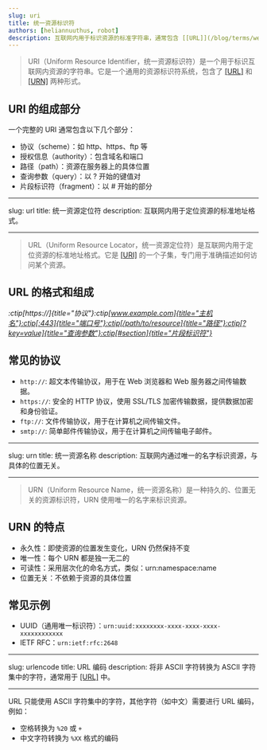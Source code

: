 ```yaml
---
slug: uri
title: 统一资源标识符
authors: [heliannuuthus, robot]
description: 互联网内用于标识资源的标准字符串，通常包含 [[URL]](/blog/terms/web#url) 和 [[URN]](/blog/terms/web#urn) 两种形式
---
```


> URI（Uniform Resource Identifier，统一资源标识符）是一个用于标识互联网内资源的字符串。它是一个通用的资源标识符系统，包含了 [[URL]](/blog/terms/web#url) 和 [[URN]](/blog/terms/web#urn) 两种形式。

## URI 的组成部分

一个完整的 URI 通常包含以下几个部分：

- 协议（scheme）：如 http、https、ftp 等
- 授权信息（authority）：包含域名和端口
- 路径（path）：资源在服务器上的具体位置
- 查询参数（query）：以 ? 开始的键值对
- 片段标识符（fragment）：以 # 开始的部分

---

slug: url
title: 统一资源定位符
description: 互联网内用于定位资源的标准地址格式。

---

> URL（Uniform Resource Locator，统一资源定位符）是互联网内用于定位资源的标准地址格式。它是 [[URI]](/blog/terms/web#uri) 的一个子集，专门用于准确描述如何访问某个资源。

## URL 的格式和组成

_:ctip[https://]{title="协议"}:ctip[www.example.com]{title="主机名"}:ctip[:443]{title="端口号"}:ctip[/path/to/resource]{title="路径"}:ctip[?key=value]{title="查询参数"}:ctip[#section]{title="片段标识符"}_

## 常见的协议

- `http://`: 超文本传输协议，用于在 Web 浏览器和 Web 服务器之间传输数据。
- `https://`: 安全的 HTTP 协议，使用 SSL/TLS 加密传输数据，提供数据加密和身份验证。
- `ftp://`: 文件传输协议，用于在计算机之间传输文件。
- `smtp://`: 简单邮件传输协议，用于在计算机之间传输电子邮件。

---

slug: urn
title: 统一资源名称
description: 互联网内通过唯一的名字标识资源，与具体的位置无关。

---

> URN（Uniform Resource Name，统一资源名称）是一种持久的、位置无关的资源标识符，URN 使用唯一的名字来标识资源。

## URN 的特点

- 永久性：即使资源的位置发生变化，URN 仍然保持不变
- 唯一性：每个 URN 都是独一无二的
- 可读性：采用层次化的命名方式，类似：urn:namespace:name
- 位置无关：不依赖于资源的具体位置

## 常见示例

- UUID（通用唯一标识符）：`urn:uuid:xxxxxxxx-xxxx-xxxx-xxxx-xxxxxxxxxxxx`
- IETF RFC：`urn:ietf:rfc:2648`

---

slug: urlencode
title: URL 编码
description: 将非 ASCII 字符转换为 ASCII 字符集中的字符，通常用于 [[URL]](/blog/terms/web#url) 中。

---

URL 只能使用 ASCII 字符集中的字符，其他字符（如中文）需要进行 URL 编码，例如：

- 空格转换为 `%20` 或 `+`
- 中文字符转换为 `%XX` 格式的编码
